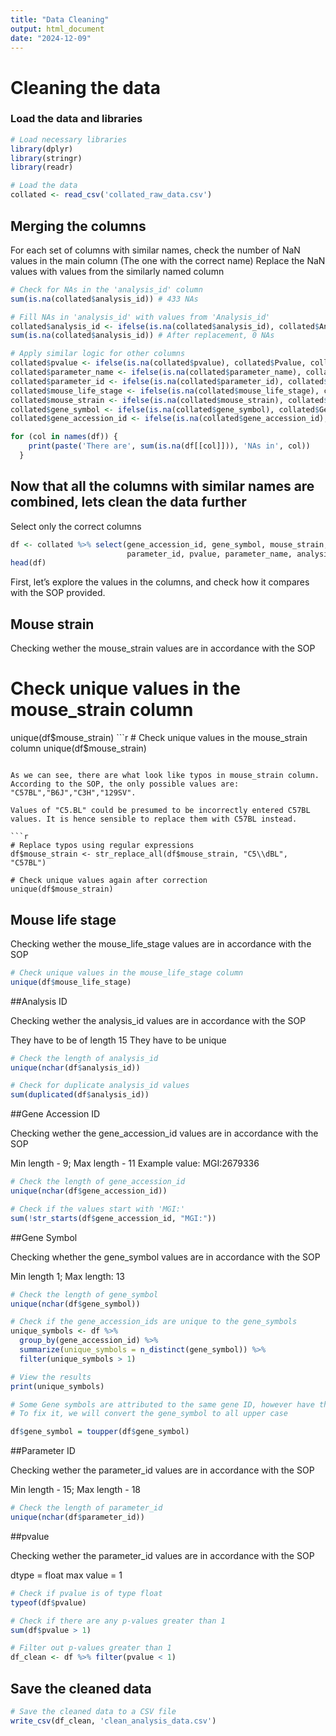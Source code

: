 ```yaml
---
title: "Data Cleaning"
output: html_document
date: "2024-12-09"
---
```


# **Cleaning the data**
### Load the data and libraries

```r
# Load necessary libraries
library(dplyr)
library(stringr)
library(readr)

# Load the data
collated <- read_csv('collated_raw_data.csv')
```

## Merging the columns 

For each set of columns with similar names, check the number of NaN values in the main column (The one with the correct name) Replace the NaN values with values from the similarly named column

```r
# Check for NAs in the 'analysis_id' column
sum(is.na(collated$analysis_id)) # 433 NAs

# Fill NAs in 'analysis_id' with values from 'Analysis_id'
collated$analysis_id <- ifelse(is.na(collated$analysis_id), collated$Analysis_id, collated$analysis_id)
sum(is.na(collated$analysis_id)) # After replacement, 0 NAs

# Apply similar logic for other columns
collated$pvalue <- ifelse(is.na(collated$pvalue), collated$Pvalue, collated$pvalue)
collated$parameter_name <- ifelse(is.na(collated$parameter_name), collated$Parameter_name, collated$parameter_name)
collated$parameter_id <- ifelse(is.na(collated$parameter_id), collated$Parameter_id, collated$parameter_id)
collated$mouse_life_stage <- ifelse(is.na(collated$mouse_life_stage), collated$Mouse_life_stage, collated$mouse_life_stage)
collated$mouse_strain <- ifelse(is.na(collated$mouse_strain), collated$Mouse_strain, collated$mouse_strain)
collated$gene_symbol <- ifelse(is.na(collated$gene_symbol), collated$Gene_symbol, collated$gene_symbol)
collated$gene_accession_id <- ifelse(is.na(collated$gene_accession_id), collated$Gene_accession_id, collated$gene_accession_id)

for (col in names(df)) {
    print(paste('There are', sum(is.na(df[[col]])), 'NAs in', col))
  }
```

## Now that all the columns with similar names are combined, lets clean the data further

Select only the correct columns

```r
df <- collated %>% select(gene_accession_id, gene_symbol, mouse_strain, mouse_life_stage,
                          parameter_id, pvalue, parameter_name, analysis_id)
head(df)
```

First, let's explore the values in the columns, and check how it compares with the SOP provided.

## Mouse strain

Checking wether the mouse_strain values are in accordance with the SOP

# Check unique values in the mouse_strain column
unique(df$mouse_strain) 
```r
# Check unique values in the mouse_strain column
unique(df$mouse_strain) 
```

As we can see, there are what look like typos in mouse_strain column. According to the SOP, the only possible values are: "C57BL","B6J","C3H","129SV".

Values of "C5.BL" could be presumed to be incorrectly entered C57BL values. It is hence sensible to replace them with C57BL instead.

```r
# Replace typos using regular expressions
df$mouse_strain <- str_replace_all(df$mouse_strain, "C5\\dBL", "C57BL")

# Check unique values again after correction
unique(df$mouse_strain)
```


## Mouse life stage

Checking wether the mouse_life_stage values are in accordance with the SOP


```r
# Check unique values in the mouse_life_stage column
unique(df$mouse_life_stage)
```


##Analysis ID

Checking wether the analysis_id values are in accordance with the SOP

They have to be of length 15
They have to be unique

```r
# Check the length of analysis_id
unique(nchar(df$analysis_id))

# Check for duplicate analysis_id values
sum(duplicated(df$analysis_id))
```

##Gene Accession ID

Checking wether the gene_accession_id values are in accordance with the SOP

Min length - 9; Max length - 11
Example value: MGI:2679336

```r
# Check the length of gene_accession_id
unique(nchar(df$gene_accession_id))

# Check if the values start with 'MGI:'
sum(!str_starts(df$gene_accession_id, "MGI:"))
```

##Gene Symbol

Checking whether the gene_symbol values are in accordance with the SOP

Min length 1; Max length: 13
```r
# Check the length of gene_symbol
unique(nchar(df$gene_symbol))

# Check if the gene_accession_ids are unique to the gene_symbols
unique_symbols <- df %>%
  group_by(gene_accession_id) %>%
  summarize(unique_symbols = n_distinct(gene_symbol)) %>%
  filter(unique_symbols > 1)

# View the results
print(unique_symbols)

# Some Gene symbols are attributed to the same gene ID, however have the different capitalization
# To fix it, we will convert the gene_symbol to all upper case 

df$gene_symbol = toupper(df$gene_symbol)
```

##Parameter ID

Checking wether the parameter_id values are in accordance with the SOP

Min length - 15; Max length - 18

```r
# Check the length of parameter_id
unique(nchar(df$parameter_id))
```

##pvalue

Checking wether the parameter_id values are in accordance with the SOP

dtype = float
max value = 1

```r
# Check if pvalue is of type float
typeof(df$pvalue)

# Check if there are any p-values greater than 1
sum(df$pvalue > 1)

# Filter out p-values greater than 1
df_clean <- df %>% filter(pvalue < 1)

```

## Save the cleaned data 


```r
# Save the cleaned data to a CSV file
write_csv(df_clean, 'clean_analysis_data.csv')

```

